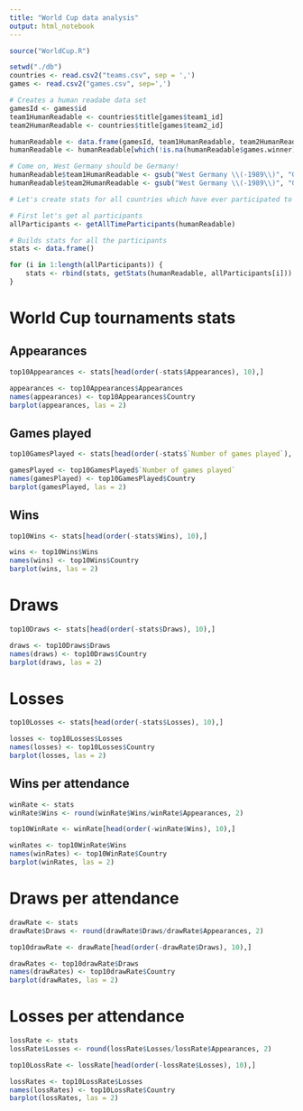 ```yaml
---
title: "World Cup data analysis"
output: html_notebook
---
```


```r
source("WorldCup.R")
```

```r
setwd("./db")
countries <- read.csv2("teams.csv", sep = ',')
games <- read.csv2("games.csv", sep=',')

# Creates a human readabe data set
gamesId <- games$id
team1HumanReadable <- countries$title[games$team1_id]
team2HumanReadable <- countries$title[games$team2_id]

humanReadable <- data.frame(gamesId, team1HumanReadable, team2HumanReadable, games$score1, games$score2, games$winner, games$play_at, games$play_at_v2, games$play_at_v3)
humanReadable <- humanReadable[which(!is.na(humanReadable$games.winner)),]

# Come on, West Germany should be Germany!
humanReadable$team1HumanReadable <- gsub("West Germany \\(-1989\\)", "Germany", humanReadable$team1HumanReadable)
humanReadable$team2HumanReadable <- gsub("West Germany \\(-1989\\)", "Germany", humanReadable$team2HumanReadable)

# Let's create stats for all countries which have ever participated to the World Cup

# First let's get al participants
allParticipants <- getAllTimeParticipants(humanReadable)

# Builds stats for all the participants
stats <- data.frame()

for (i in 1:length(allParticipants)) {
    stats <- rbind(stats, getStats(humanReadable, allParticipants[i]))
}

```


# World Cup tournaments stats

## Appearances

```r

top10Appearances <- stats[head(order(-stats$Appearances), 10),]

appearances <- top10Appearances$Appearances
names(appearances) <- top10Appearances$Country
barplot(appearances, las = 2)

```

## Games played

```r

top10GamesPlayed <- stats[head(order(-stats$`Number of games played`), 10),]

gamesPlayed <- top10GamesPlayed$`Number of games played`
names(gamesPlayed) <- top10GamesPlayed$Country
barplot(gamesPlayed, las = 2)

```

## Wins

```r

top10Wins <- stats[head(order(-stats$Wins), 10),]

wins <- top10Wins$Wins
names(wins) <- top10Wins$Country
barplot(wins, las = 2)

```

# Draws

```r

top10Draws <- stats[head(order(-stats$Draws), 10),]

draws <- top10Draws$Draws
names(draws) <- top10Draws$Country
barplot(draws, las = 2)

```

# Losses

```r

top10Losses <- stats[head(order(-stats$Losses), 10),]

losses <- top10Losses$Losses
names(losses) <- top10Losses$Country
barplot(losses, las = 2)

```
## Wins per attendance

```r

winRate <- stats
winRate$Wins <- round(winRate$Wins/winRate$Appearances, 2)

top10WinRate <- winRate[head(order(-winRate$Wins), 10),]

winRates <- top10WinRate$Wins
names(winRates) <- top10WinRate$Country
barplot(winRates, las = 2)

```

# Draws per attendance

```r

drawRate <- stats
drawRate$Draws <- round(drawRate$Draws/drawRate$Appearances, 2)

top10drawRate <- drawRate[head(order(-drawRate$Draws), 10),]

drawRates <- top10drawRate$Draws
names(drawRates) <- top10drawRate$Country
barplot(drawRates, las = 2)

```

# Losses per attendance

```r

lossRate <- stats
lossRate$Losses <- round(lossRate$Losses/lossRate$Appearances, 2)

top10LossRate <- lossRate[head(order(-lossRate$Losses), 10),]

lossRates <- top10LossRate$Losses
names(lossRates) <- top10LossRate$Country
barplot(lossRates, las = 2)

```